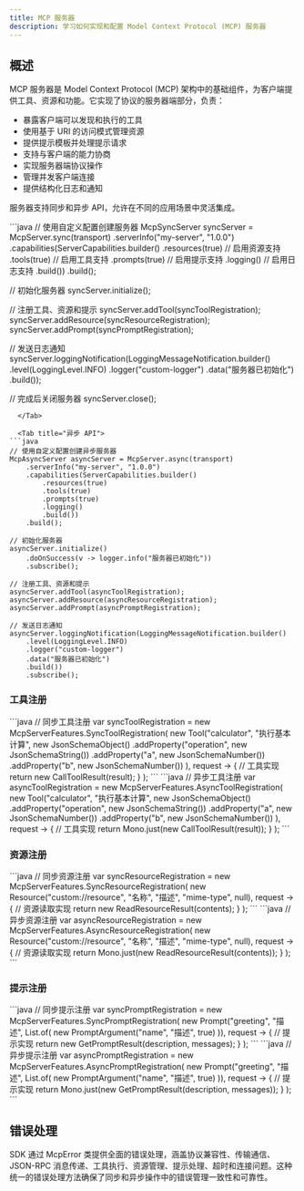 ```yaml
---
title: MCP 服务器
description: 学习如何实现和配置 Model Context Protocol (MCP) 服务器
---
```


## 概述

MCP 服务器是 Model Context Protocol (MCP) 架构中的基础组件，为客户端提供工具、资源和功能。它实现了协议的服务器端部分，负责：

- 暴露客户端可以发现和执行的工具
- 使用基于 URI 的访问模式管理资源
- 提供提示模板并处理提示请求
- 支持与客户端的能力协商
- 实现服务器端协议操作
- 管理并发客户端连接
- 提供结构化日志和通知

服务器支持同步和异步 API，允许在不同的应用场景中灵活集成。

<Tabs>
  <Tab title="同步 API">
```java
// 使用自定义配置创建服务器
McpSyncServer syncServer = McpServer.sync(transport)
    .serverInfo("my-server", "1.0.0")
    .capabilities(ServerCapabilities.builder()
        .resources(true)     // 启用资源支持
        .tools(true)         // 启用工具支持
        .prompts(true)       // 启用提示支持
        .logging()           // 启用日志支持
        .build())
    .build();

// 初始化服务器
syncServer.initialize();

// 注册工具、资源和提示
syncServer.addTool(syncToolRegistration);
syncServer.addResource(syncResourceRegistration);
syncServer.addPrompt(syncPromptRegistration);

// 发送日志通知
syncServer.loggingNotification(LoggingMessageNotification.builder()
    .level(LoggingLevel.INFO)
    .logger("custom-logger")
    .data("服务器已初始化")
    .build());

// 完成后关闭服务器
syncServer.close();
```
  </Tab>

  <Tab title="异步 API">
```java
// 使用自定义配置创建异步服务器
McpAsyncServer asyncServer = McpServer.async(transport)
    .serverInfo("my-server", "1.0.0")
    .capabilities(ServerCapabilities.builder()
        .resources(true)
        .tools(true)
        .prompts(true)
        .logging()
        .build())
    .build();

// 初始化服务器
asyncServer.initialize()
    .doOnSuccess(v -> logger.info("服务器已初始化"))
    .subscribe();

// 注册工具、资源和提示
asyncServer.addTool(asyncToolRegistration);
asyncServer.addResource(asyncResourceRegistration);
asyncServer.addPrompt(asyncPromptRegistration);

// 发送日志通知
asyncServer.loggingNotification(LoggingMessageNotification.builder()
    .level(LoggingLevel.INFO)
    .logger("custom-logger")
    .data("服务器已初始化")
    .build())
    .subscribe();
```
  </Tab>
</Tabs>

### 工具注册

<Tabs>
  <Tab title="同步">
```java
// 同步工具注册
var syncToolRegistration = new McpServerFeatures.SyncToolRegistration(
    new Tool("calculator", "执行基本计算", 
        new JsonSchemaObject()
            .addProperty("operation", new JsonSchemaString())
            .addProperty("a", new JsonSchemaNumber())
            .addProperty("b", new JsonSchemaNumber())
    ),
    request -> {
        // 工具实现
        return new CallToolResult(result);
    }
);
```
  </Tab>

  <Tab title="异步">
```java
// 异步工具注册
var asyncToolRegistration = new McpServerFeatures.AsyncToolRegistration(
    new Tool("calculator", "执行基本计算", 
        new JsonSchemaObject()
            .addProperty("operation", new JsonSchemaString())
            .addProperty("a", new JsonSchemaNumber())
            .addProperty("b", new JsonSchemaNumber())
    ),
    request -> {
        // 工具实现
        return Mono.just(new CallToolResult(result));
    }
);
```
  </Tab>
</Tabs>

### 资源注册

<Tabs>
  <Tab title="同步">
```java
// 同步资源注册
var syncResourceRegistration = new McpServerFeatures.SyncResourceRegistration(
    new Resource("custom://resource", "名称", "描述", "mime-type", null),
    request -> {
        // 资源读取实现
        return new ReadResourceResult(contents);
    }
);
```
  </Tab>

  <Tab title="异步">
```java
// 异步资源注册
var asyncResourceRegistration = new McpServerFeatures.AsyncResourceRegistration(
    new Resource("custom://resource", "名称", "描述", "mime-type", null),
    request -> {
        // 资源读取实现
        return Mono.just(new ReadResourceResult(contents));
    }
);
```
  </Tab>
</Tabs>

### 提示注册

<Tabs>
  <Tab title="同步">
```java
// 同步提示注册
var syncPromptRegistration = new McpServerFeatures.SyncPromptRegistration(
    new Prompt("greeting", "描述", List.of(
        new PromptArgument("name", "描述", true)
    )),
    request -> {
        // 提示实现
        return new GetPromptResult(description, messages);
    }
);
```
  </Tab>

  <Tab title="异步">
```java
// 异步提示注册
var asyncPromptRegistration = new McpServerFeatures.AsyncPromptRegistration(
    new Prompt("greeting", "描述", List.of(
        new PromptArgument("name", "描述", true)
    )),
    request -> {
        // 提示实现
        return Mono.just(new GetPromptResult(description, messages));
    }
);
```
  </Tab>
</Tabs>

## 错误处理

SDK 通过 McpError 类提供全面的错误处理，涵盖协议兼容性、传输通信、JSON-RPC 消息传递、工具执行、资源管理、提示处理、超时和连接问题。这种统一的错误处理方法确保了同步和异步操作中的错误管理一致性和可靠性。 